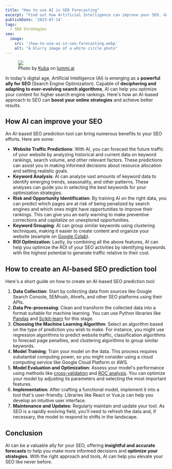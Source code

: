 ```yaml
---
title: "How to use AI in SEO Forecasting"
excerpt: "Find out how Artificial Intelligence can improve your SEO. Guide to creating an AI-powered SEO prediction tool to optimize your online ranking."
publishDate: '2023-07-14'
tags:
  - SEO Strategies
seo:
  image:
    src: '/how-to-use-ai-in-seo-forecasting.webp'
    alt: "A blurry image of a white circle photo"
---
```


<figure>
  <Image 
    id="cover-img" 
    src={coverImage} 
    loading="eager" 
    priority={true} 
  />
  <figcaption>
    Photo by <a href="https://www.lummi.ai/creator/kubadesign">Kuba</a> on <a href="https://www.lummi.ai/">lummi.ai</a>
  </figcaption>
</figure>

In today's digital age, Artificial Intelligence (AI) is emerging as a **powerful ally for SEO** (Search Engine Optimization). Capable of **deciphering and adapting to ever-evolving search algorithms**, AI can help you optimize your content for higher search engine rankings. Here's how an AI-based approach to SEO can **boost your online strategies** and achieve better results.

## How AI can improve your SEO

An AI-based SEO prediction tool can bring numerous benefits to your SEO efforts. Here are some:

- **Website Traffic Predictions**: With AI, you can forecast the future traffic of your website by analyzing historical and current data on keyword rankings, search volume, and other relevant factors. These predictions can assist you in making informed decisions about resource allocation and setting realistic goals.
- **Keyword Analysis**: AI can analyze vast amounts of keyword data to identify emerging trends, seasonality, and other patterns. These analyses can guide you in selecting the best keywords for your optimization strategies.
- **Risk and Opportunity Identification**: By training AI on the right data, you can predict which pages are at risk of being penalized by search engines and which ones might have opportunities to improve their rankings. This can give you an early warning to make preventive corrections and capitalize on unexplored opportunities.
- **Keyword Grouping**: AI can group similar keywords using clustering techniques, making it easier to create content and organize your website (example on [Google Colab](https://colab.research.google.com/drive/1HHNFjKlip1AaFIuvvn0AicWyv6egLOZw?usp=sharing)).
- **ROI Optimization**: Lastly, by combining all the above features, AI can help you optimize the ROI of your SEO activities by identifying keywords with the highest potential to generate traffic relative to their cost.

## How to create an AI-based SEO prediction tool

Here's a short guide on how to create an AI-based SEO prediction tool:

1. **Data Collection**: Start by collecting data from sources like Google Search Console, SEMrush, Ahrefs, and other SEO platforms using their APIs.
2. **Data Pre-processing**: Clean and transform the collected data into a format suitable for machine learning. You can use Python libraries like [Pandas](https://pandas.pydata.org/) and [Scikit-learn](https://scikit-learn.org/stable/) for this stage.
3. **Choosing the Machine Learning Algorithm**: Select an algorithm based on the type of prediction you wish to make. For instance, you might use regression algorithms to predict website traffic, classification algorithms to forecast page penalties, and clustering algorithms to group similar keywords.
4. **Model Training**: Train your model on the data. This process requires substantial computing power, so you might consider using a cloud computing service like Google Cloud Platform or AWS.
5. **Model Evaluation and Optimization**: Assess your model's performance using methods like [cross-validation](https://scikit-learn.org/stable/modules/cross_validation.html) and [ROC analysis](https://www.ibm.com/docs/it/spss-statistics/29.0.0?topic=features-roc-analysis). You can optimize your model by adjusting its parameters and selecting the most important features.
6. **Implementation**: After crafting a functional model, implement it into a tool that's user-friendly. Libraries like React or Vue.js can help you develop an intuitive user interface.
7. **Maintenance and Updates**: Regularly maintain and update your tool. As SEO is a rapidly evolving field, you'll need to refresh the data and, if necessary, the model to respond to shifts in the landscape.

## Conclusion

AI can be a valuable ally for your SEO, offering **insightful and accurate forecasts** to help you make more informed decisions and **optimize your strategies**. With the right approach and tools, AI can help you elevate your SEO like never before.